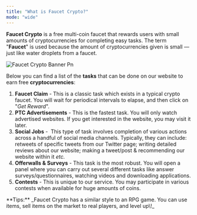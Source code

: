 ```yaml
---
title: "What is Faucet Crypto?"
mode: "wide"
---
```


**Faucet Crypto** is a free multi-coin faucet that rewards users with small amounts of cryptocurrencies for completing easy tasks. The term "**Faucet**" is used because the amount of cryptocurrencies given is small — just like water droplets from a faucet.

![Faucet Crypto Banner Pn](/images/FaucetCrypto-banner.png)

Below you can find a list of the **tasks** that can be done on our website to earn free **cryptocurrencies**:

1. **Faucet Claim** - This is a classic task which exists in a typical crypto faucet. You will wait for periodical intervals to elapse, and then click on "_Get Reward_".
2. **PTC Advertisements** - This is the fastest task. You will only watch advertised websites. If you get interested in the website, you may visit it later.
3. **Social Jobs** -  This type of task involves completion of various actions across a handful of social media channels. Typically, they can include: retweets of specific tweets from our Twitter page; writing detailed reviews about our website; making a tweet/post & recommending our website within it _etc._
4. **Offerwalls & Surveys** - This task is the most robust. You will open a panel where you can carry out several different tasks like answer surveys/questionnaires, watching videos and downloading applications. 
5. **Contests** - This is unique to our service. You may participate in various contests when available for huge amounts of coins.

<Tip>
  **Tips:** _Faucet Crypto has a similar style to an RPG game. You can use items, sell items on the market to real players, and level up\!_
</Tip>